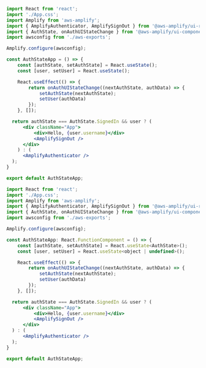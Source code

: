 <BlockSwitcher>
<Block name="JavaScript">

```jsx
import React from 'react';
import './App.css';
import Amplify from 'aws-amplify';
import { AmplifyAuthenticator, AmplifySignOut } from '@aws-amplify/ui-react';
import { AuthState, onAuthUIStateChange } from '@aws-amplify/ui-components';
import awsconfig from './aws-exports';

Amplify.configure(awsconfig);

const AuthStateApp = () => {
    const [authState, setAuthState] = React.useState();
    const [user, setUser] = React.useState();

    React.useEffect(() => {
        return onAuthUIStateChange((nextAuthState, authData) => {
            setAuthState(nextAuthState);
            setUser(authData)
        });
    }, []);

  return authState === AuthState.SignedIn && user ? (
      <div className="App">
          <div>Hello, {user.username}</div>
          <AmplifySignOut />
      </div>
	) : (
      <AmplifyAuthenticator />
  );
}

export default AuthStateApp;
```
</Block>
<Block name="Typescript">

```jsx
import React from 'react';
import './App.css';
import Amplify from 'aws-amplify';
import { AmplifyAuthenticator, AmplifySignOut } from '@aws-amplify/ui-react';
import { AuthState, onAuthUIStateChange } from '@aws-amplify/ui-components';
import awsconfig from './aws-exports';

Amplify.configure(awsconfig);

const AuthStateApp: React.FunctionComponent = () => {
    const [authState, setAuthState] = React.useState<AuthState>();
    const [user, setUser] = React.useState<object | undefined>();

    React.useEffect(() => {
        return onAuthUIStateChange((nextAuthState, authData) => {
            setAuthState(nextAuthState);
            setUser(authData)
        });
    }, []);

  return authState === AuthState.SignedIn && user ? (
      <div className="App">
          <div>Hello, {user.username}</div>
          <AmplifySignOut />
      </div>
  ) : (
      <AmplifyAuthenticator />
  );
}

export default AuthStateApp;
```
</Block>
</BlockSwitcher>
